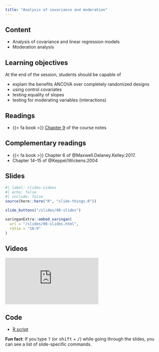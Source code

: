 ```yaml
---
title: "Analysis of covariance and moderation"
---
```


## Content

- Analysis of covariance and linear regression models
- Moderation analysis

## Learning objectives

At the end of the session, students should be capable of

- explain the benefits ANCOVA over completely randomized designs
- using control covariates
- testing equality of slopes
- testing for moderating variables (interactions)

## Readings

-  {{< fa book >}}  [Chapter 9](https://lbelzile.github.io/math80667a/ancova.html) of the course notes


## Complementary readings



- {{< fa book >}}  Chapter 6 of @Maxwell.Delaney.Kelley:2017.
- <i class="fas fa-book"></i> Chapter 14--15 of @Keppel/Wickens:2004


## Slides

```r
#| label: slides-videos
#| echo: false
#| include: false
source(here::here("R", "slide-things.R"))
```

```r
slide_buttons("/slides/08-slides")
```

```r
xaringanExtra::embed_xaringan(
  url = "/slides/08-slides.html",
  ratio = "16:9"
)
```

## Videos


<div class="ratio ratio-16x9">
<iframe src="https://www.youtube.com/embed/gTLp0pplRXk" frameborder="0" allow="accelerometer; autoplay; encrypted-media; gyroscope; picture-in-picture" allowfullscreen>
</iframe>
</div>

## Code

- [R script](/content/MATH80667A-08-content.R)


:::{.callout-tip}
**Fun fact**: If you type <kbd>?</kbd> (or <kbd>shift</kbd> + <kbd>/</kbd>) while going through the slides, you can see a list of slide-specific commands.
:::
